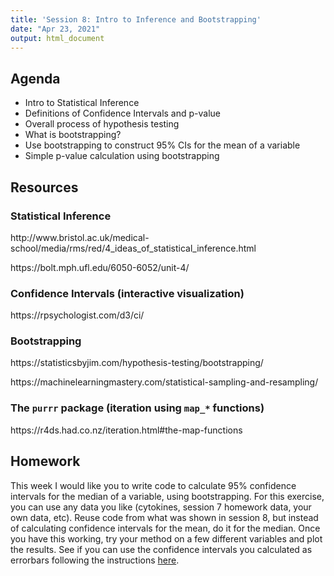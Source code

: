 ```yaml
---
title: 'Session 8: Intro to Inference and Bootstrapping'
date: "Apr 23, 2021"
output: html_document
---
```



## Agenda

* Intro to Statistical Inference
* Definitions of Confidence Intervals and p-value
* Overall process of hypothesis testing
* What is bootstrapping?
* Use bootstrapping to construct 95% CIs for the mean of a variable
* Simple p-value calculation using bootstrapping


<!-- ## Script -->

<!-- The R markdown file for session 7 is available below.  -->


<!-- ```{r, include = FALSE, eval = FALSE} -->

<!-- # install and load these packages -->
<!-- devtools::install_github('yihui/xfun') -->

<!-- # embed_file() requires a few more packages -->
<!-- xfun::pkg_load2(c('base64enc', 'htmltools', 'mime')) -->
<!-- ``` -->

<!-- ```{r echo=FALSE} -->
<!-- # a embed single file -->
<!-- xfun::embed_file('Stats_report.Rmd') -->
<!-- ``` -->


## Resources

### Statistical Inference 

http://www.bristol.ac.uk/medical-school/media/rms/red/4_ideas_of_statistical_inference.html

https://bolt.mph.ufl.edu/6050-6052/unit-4/

### Confidence Intervals (interactive visualization)

https://rpsychologist.com/d3/ci/

### Bootstrapping 

https://statisticsbyjim.com/hypothesis-testing/bootstrapping/

https://machinelearningmastery.com/statistical-sampling-and-resampling/

### The `purrr` package (iteration using `map_*` functions)

https://r4ds.had.co.nz/iteration.html#the-map-functions

## Homework
This week I would like you to write code to calculate 95% confidence intervals for the median of a variable, using bootstrapping. For this exercise, you can use any data you like (cytokines, session 7 homework data, your own data, etc). Reuse code from what was shown in session 8, but instead of calculating confidence intervals for the mean, do it for the median. Once you have this working, try your method on a few different variables and plot the results. See if you can use the confidence intervals you calculated as errorbars following the instructions [here](https://www.datanovia.com/en/lessons/ggplot-error-bars/).  



    